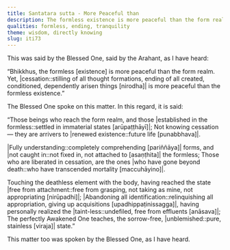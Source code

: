 ```yaml
---
title: Santatara sutta - More Peaceful than
description: The formless existence is more peaceful than the form realm. Yet, cessation is more peaceful than the formless existence.
qualities: formless, ending, tranquility
theme: wisdom, directly knowing
slug: iti73
---
```


This was said by the Blessed One, said by the Arahant, as I have heard:

“Bhikkhus, the formless [existence] is more peaceful than the form realm. Yet, |cessation::stilling of all thought formations, ending of all created, conditioned, dependently arisen things [nirodha]| is more peaceful than the formless existence.”

The Blessed One spoke on this matter. In this regard, it is said:

“Those beings who reach the form realm,
and those |established in the formless::settled in immaterial states [arūpaṭṭhāyī]|;
Not knowing cessation—
they are arrivers to |renewed existence::future life [punabbhava]|.

|Fully understanding::completely comprehending [pariññāya]| forms,
and |not caught in::not fixed in, not attached to [asaṇṭhita]| the formless;
Those who are liberated in cessation,
are the ones |who have gone beyond death::who have transcended mortality [maccuhāyino]|.

Touching the deathless element with the body,
having reached the state |free from attachment::free from grasping, not taking as mine, not appropriating [nirūpadhi]|;
|Abandoning all identification::relinquishing all appropriation, giving up acquisitions [upadhippaṭinissagga]|,
having personally realized the |taint-less::undefiled, free from effluents [anāsava]|;
The perfectly Awakened One teaches,
the sorrow-free, |unblemished::pure, stainless [viraja]| state.”

This matter too was spoken by the Blessed One, as I have heard.